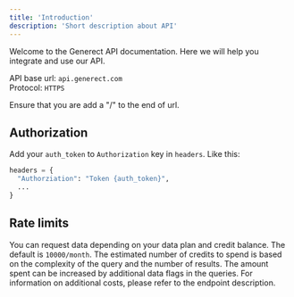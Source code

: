 ```yaml
---
title: 'Introduction'
description: 'Short description about API'
---
```


Welcome to the Generect API documentation. Here we will help you integrate and use our API.

API base url: `api.generect.com`  
Protocol: `HTTPS`

<Tip>Ensure that you are add a "/" to the end of url.</Tip>

## Authorization
Add your `auth_token` to `Authorization` key in `headers`. Like this:
```python
headers = {
  "Authorziation": "Token {auth_token}",
  ...
}
```

## Rate limits

 You can request data depending on your data plan and credit balance. The default is `10000/month`. The estimated number of credits to spend is based on the complexity of the query and the number of results. The amount spent can be increased by additional data flags in the queries. For information on additional costs, please refer to the endpoint description.
